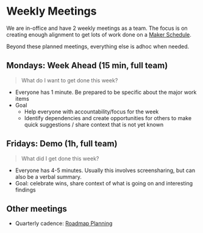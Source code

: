 # Weekly Meetings

We are in-office and have 2 weekly meetings as a team. The focus is on creating enough alignment to get lots of work done on a [Maker Schedule](https://www.paulgraham.com/makersschedule.html).

Beyond these planned meetings, everything else is adhoc when needed.

## Mondays: Week Ahead (15 min, full team)

> What do I want to get done this week?

- Everyone has 1 minute. Be prepared to be specific about the major work items
- Goal
  - Help everyone with accountability/focus for the week
  - Identify dependencies and create opportunities for others to make quick suggestions / share context that is not yet known

## Fridays: Demo (1h, full team)

> What did I get done this week?

- Everyone has 4-5 minutes. Usually this involves screensharing, but can also be a verbal summary.
- Goal: celebrate wins, share context of what is going on and interesting findings

## Other meetings

- Quarterly cadence: [Roadmap Planning](/handbook/product-engineering/roadmapping)
